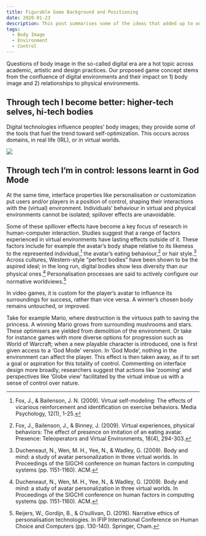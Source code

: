 ```yaml
---
title: Figurable Game Background and Positioning
date: 2020-01-23
description: This post summarises some of the ideas that added up to our early curiousity in making this game.
tags:
  - Body Image
  - Environment
  - Control
---
```


Questions of body image in the so-called digital era are a hot topic across academic, artistic and design practices. Our proposed game concept stems from the confluence of digital environments and their impact on 1) body image and 2) relationships to physical environments.

## Through tech I become better: higher-tech selves, hi-tech bodies

Digital technologies influence peoples’ body images; they provide some of the tools that fuel the trend toward self-optimization. This occurs across domains, in real life (IRL), or in virtual worlds.

![](./body_enhanced.jpg)

## Through tech I’m in control: lessons learnt in God Mode

At the same time, interface properties like personalisation or customization put users and/or players in a position of control, shaping their interactions with the (virtual) environment. Individuals’ behaviour in virtual and physical environments cannot be isolated; spillover effects are unavoidable. 

Some of these spillover effects have become a key focus of research in human-computer interaction. Studies suggest that a range of factors experienced in virtual environments have lasting effects outside of it. These factors include for example the avatar’s body shape relative to its likeness to the represented individual,[^1] the avatar’s eating behaviour,[^2] or hair style.[^3] Across cultures, Western-style “perfect bodies” have been shown to be the aspired ideal; in the long run, digital bodies show less diversity than our physical ones.[^3] Personalisation processes are said to actively configure our normative worldviews.[^4] 

In video games, it is custom for the player’s avatar to influence its surroundings for success, rather than vice versa. A winner’s chosen body remains untouched, or improved. 

Take for example Mario, where destruction is the virtuous path to saving the princess. A winning Mario grows from surrounding mushrooms and stars. These optimisers are yielded from demolition of the environment. Or take for instance games with more diverse options for progression such as World of Warcraft; when a new playable character is introduced, one is first given access to a ‘God Mode’ version. In ‘God Mode’, nothing in the environment can affect the player. This effect is then taken away, as if to set a goal or aspiration for this totality of control. Commenting on interface design more broadly, researchers suggest that actions like ‘zooming’ and perspectives like ‘Globe view’ facilitated by the virtual imbue us with a sense of control over nature. 


[^1]: Fox, J., & Bailenson, J. N. (2009). Virtual self-modeling: The effects of vicarious reinforcement and identification on exercise behaviors. Media Psychology, 12(1), 1-25.

[^2]: Fox, J., Bailenson, J., & Binney, J. (2009). Virtual experiences, physical behaviors: The effect of presence on imitation of an eating avatar. Presence: Teleoperators and Virtual Environments, 18(4), 294-303.

[^3]: Ducheneaut, N., Wen, M. H., Yee, N., & Wadley, G. (2009). Body and mind: a study of avatar personalization in three virtual worlds. In Proceedings of the SIGCHI conference on human factors in computing systems (pp. 1151-1160). ACM.

[^4]: Reijers, W., Gordijn, B., & O’sullivan, D. (2016). Narrative ethics of personalisation technologies. In IFIP International Conference on Human Choice and Computers (pp. 130-140). Springer, Cham.

